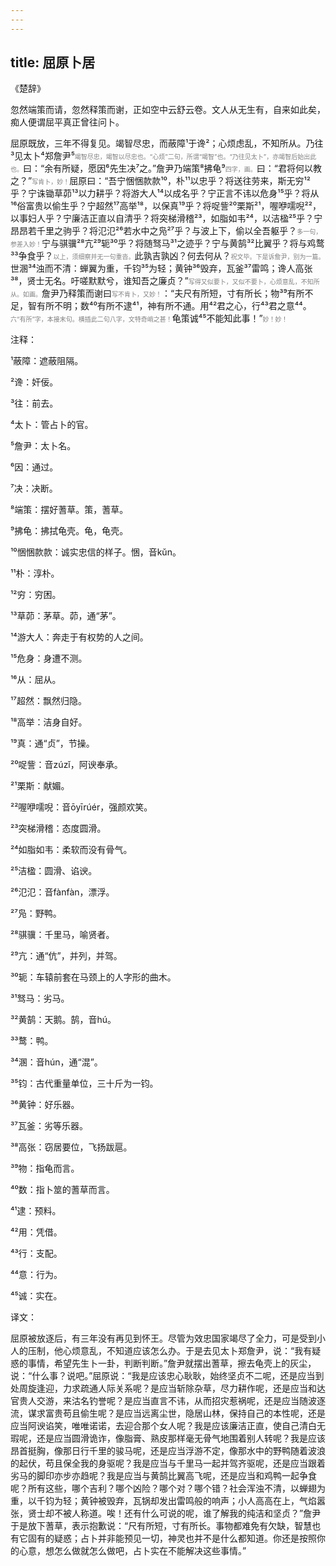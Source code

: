 ```yaml
---
---
---
```

title: 屈原卜居
---




《楚辞》





忽然端策而请，忽然释策而谢，正如空中云舒云卷。文人从无生有，自来如此矣，痴人便谓屈平真正曾往问卜。





屈原既放，三年不得复见。竭智尽忠，而蔽障¹于谗²；心烦虑乱，不知所从。乃往³见太卜⁴郑詹尹⁵<font color=gray size=0.8rem>竭智尽忠，竭智以尽忠也。“心烦”二句，所谓“竭智”也。“乃往见太卜”，亦竭智后始出此也。</font>曰：“余有所疑，愿因⁶先生决⁷之。”詹尹乃端策⁸拂龟⁹<font color=gray size=0.8rem>四字，画。</font>曰：“君将何以教之？”<font color=gray size=0.8rem>写肯卜，妙！</font>屈原曰：“吾宁悃悃款款¹⁰，朴¹¹以忠乎？将送往劳来，斯无穷¹²乎？宁诛锄草茆¹³以力耕乎？将游大人¹⁴以成名乎？宁正言不讳以危身¹⁵乎？将从¹⁶俗富贵以偷生乎？宁超然¹⁷高举¹⁸，以保真¹⁹乎？将哫訾²⁰栗斯²¹，喔咿嚅唲²²，以事妇人乎？宁廉洁正直以自清乎？将突梯滑稽²³，如脂如韦²⁴，以洁楹²⁵乎？宁昂昂若千里之驹乎？将氾氾²⁶若水中之凫²⁷乎？与波上下，偷以全吾躯乎？<font color=gray size=0.8rem>多一句，参差入妙！</font>宁与骐骥²⁸亢²⁹轭³⁰乎？将随驽马³¹之迹乎？宁与黄鹄³²比翼乎？将与鸡鹜³³争食乎？<font color=gray size=0.8rem>以上，须细察并无一句重沓。</font>此孰吉孰凶？何去何从？<font color=gray size=0.8rem>祝文毕。下是诉詹尹，别为一篇。</font>世溷³⁴浊而不清：蝉翼为重，千钧³⁵为轻；黄钟³⁶毁弃，瓦釜³⁷雷鸣；谗人高张³⁸，贤士无名。吁嗟默默兮，谁知吾之廉贞？”<font color=gray size=0.8rem>写得又似要卜，又似不要卜，心烦意乱，不知所从。如画。</font>詹尹乃释策而谢曰<font color=gray size=0.8rem>写不肯卜，又妙！</font>：“夫尺有所短，寸有所长；物³⁹有所不足，智有所不明；数⁴⁰有所不逮⁴¹，神有所不通。用⁴²君之心，行⁴³君之意⁴⁴。<font color=gray size=0.8rem>六“有所”字，本接末句。横插此二句八字，文特奇峭之甚！</font>龟策诚⁴⁵不能知此事！”<font color=gray size=0.8rem>妙！妙！</font>

注释：

¹蔽障：遮蔽阻隔。

²谗：奸佞。

³往：前去。

⁴太卜：管占卜的官。

⁵詹尹：太卜名。

⁶因：通过。

⁷决：决断。

⁸端策：摆好蓍草。策，蓍草。

⁹拂龟：拂拭龟壳。龟，龟壳。

¹⁰悃悃款款：诚实忠信的样子。悃，音kǔn。

¹¹朴：淳朴。

¹²穷：穷困。

¹³草茆：茅草。茆，通“茅”。

¹⁴游大人：奔走于有权势的人之间。

¹⁵危身：身遭不测。

¹⁶从：屈从。

¹⁷超然：飘然归隐。

¹⁸高举：洁身自好。

¹⁹真：通“贞”，节操。

²⁰哫訾：音zúzǐ，阿谀奉承。

²¹栗斯：献媚。

²²喔咿嚅唲：音ōyīrúér，强颜欢笑。

²³突梯滑稽：态度圆滑。

²⁴如脂如韦：柔软而没有骨气。

²⁵洁楹：圆滑、谄谀。

²⁶氾氾：音fànfàn，漂浮。

²⁷凫：野鸭。

²⁸骐骥：千里马，喻贤者。

²⁹亢：通“伉”，并列，并驾。

³⁰轭：车辕前套在马颈上的人字形的曲木。

³¹驽马：劣马。

³²黄鹄：天鹅。鹄，音hú。

³³鹜：鸭。

³⁴溷：音hún，通“混”。

³⁵钧：古代重量单位，三十斤为一钧。

³⁶黄钟：好乐器。

³⁷瓦釜：劣等乐器。

³⁸高张：窃居要位，飞扬跋扈。

³⁹物：指龟而言。

⁴⁰数：指卜筮的蓍草而言。

⁴¹逮：预料。

⁴²用：凭借。

⁴³行：支配。

⁴⁴意：行为。

⁴⁵诚：实在。

译文：

屈原被放逐后，有三年没有再见到怀王。尽管为效忠国家竭尽了全力，可是受到小人的压制，他心烦意乱，不知道应该怎么办。于是去见太卜郑詹尹，说：“我有疑惑的事情，希望先生卜一卦，判断判断。”詹尹就摆出蓍草，擦去龟壳上的灰尘，说：“什么事？说吧。”屈原说：“我是应该忠心耿耿，始终坚贞不二呢，还是应当到处周旋逢迎，力求疏通人际关系呢？是应当斩除杂草，尽力耕作呢，还是应当和达官贵人交游，来沽名钓誉呢？是应当直言不讳，从而招灾惹祸呢，还是应当随波逐流，谋求富贵苟且偷生呢？是应当远离尘世，隐居山林，保持自己的本性呢，还是应当阿谀谄笑，唯唯诺诺，去迎合那个女人呢？我是应该廉洁正直，使自己清白无瑕呢，还是应当圆滑诡诈，像脂膏、熟皮那样毫无骨气地围着别人转呢？我是应该昂首挺胸，像那日行千里的骏马呢，还是应当浮游不定，像那水中的野鸭随着波浪的起伏，苟且保全我的身驱呢？我是应当与千里马一起并驾齐驱呢，还是应当跟着劣马的脚印亦步亦趋呢？我是应当与黄鹄比翼高飞呢，还是应当和鸡鸭一起争食呢？所有这些，哪个吉利？哪个凶险？哪个对？哪个错？社会浑浊不清，以蝉翅为重，以千钧为轻；黄钟被毁弃，瓦锅却发出雷鸣般的响声；小人高高在上，气焰嚣张，贤士却不被人称道。唉！还有什么可说的呢，谁了解我的纯洁和坚贞？”詹尹于是放下蓍草，表示抱歉说：“尺有所短，寸有所长。事物都难免有欠缺，智慧也有它固有的疑惑；占卜并非能预见一切，神灵也并不是什么都知道。你还是按照你的心意，想怎么做就怎么做吧，占卜实在不能解决这些事情。”